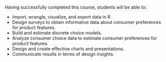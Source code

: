 Having successfully completed this course, students will be able to:

- Import, wrangle, visualize, and export data in R.
- Design surveys to obtain informative data about consumer preferences for product features.
- Build and estimate discrete choice models.
- Analyze consumer choice data to estimate consumer preferences for product features.
- Design and create effective charts and presentations.
- Communicate results in terms of design insights.
